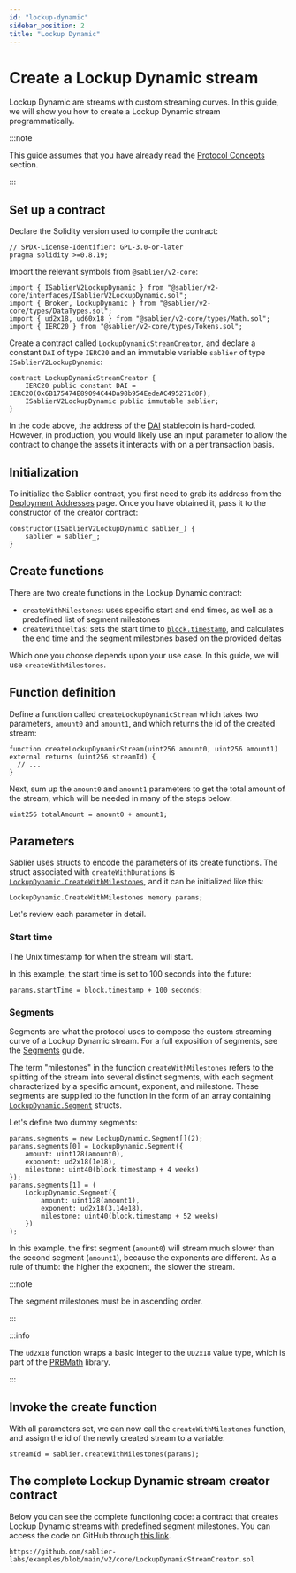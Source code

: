 ```yaml
---
id: "lockup-dynamic"
sidebar_position: 2
title: "Lockup Dynamic"
---
```



# Create a Lockup Dynamic stream

Lockup Dynamic are streams with custom streaming curves. In this guide, we will show you how to create a Lockup Dynamic
stream programmatically.

:::note

This guide assumes that you have already read the [Protocol Concepts](/concepts/protocol/streaming) section.

:::

<AdmonitionSimpleCode />

## Set up a contract

Declare the Solidity version used to compile the contract:

```solidity
// SPDX-License-Identifier: GPL-3.0-or-later
pragma solidity >=0.8.19;
```

Import the relevant symbols from `@sablier/v2-core`:

```solidity
import { ISablierV2LockupDynamic } from "@sablier/v2-core/interfaces/ISablierV2LockupDynamic.sol";
import { Broker, LockupDynamic } from "@sablier/v2-core/types/DataTypes.sol";
import { ud2x18, ud60x18 } from "@sablier/v2-core/types/Math.sol";
import { IERC20 } from "@sablier/v2-core/types/Tokens.sol";
```

Create a contract called `LockupDynamicStreamCreator`, and declare a constant `DAI` of type `IERC20` and an immutable
variable `sablier` of type `ISablierV2LockupDynamic`:

```solidity
contract LockupDynamicStreamCreator {
    IERC20 public constant DAI = IERC20(0x6B175474E89094C44Da98b954EedeAC495271d0F);
    ISablierV2LockupDynamic public immutable sablier;
}
```

In the code above, the address of the [DAI](https://makerdao.com) stablecoin is hard-coded. However, in production, you
would likely use an input parameter to allow the contract to change the assets it interacts with on a per transaction
basis.

## Initialization

To initialize the Sablier contract, you first need to grab its address from the
[Deployment Addresses](/contracts/v2/deployments) page. Once you have obtained it, pass it to the constructor of the
creator contract:

```solidity
constructor(ISablierV2LockupDynamic sablier_) {
    sablier = sablier_;
}
```

## Create functions

There are two create functions in the Lockup Dynamic contract:

- `createWithMilestones`: uses specific start and end times, as well as a predefined list of segment milestones
- `createWithDeltas`: sets the start time to
  [`block.timestamp`](https://docs.soliditylang.org/en/v0.8.19/cheatsheet.html#global-variables), and calculates the end
  time and the segment milestones based on the provided deltas

Which one you choose depends upon your use case. In this guide, we will use `createWithMilestones`.

## Function definition

Define a function called `createLockupDynamicStream` which takes two parameters, `amount0` and `amount1`, and which
returns the id of the created stream:

```solidity
function createLockupDynamicStream(uint256 amount0, uint256 amount1) external returns (uint256 streamId) {
  // ...
}
```

Next, sum up the `amount0` and `amount1` parameters to get the total amount of the stream, which will be needed in many
of the steps below:

```solidity
uint256 totalAmount = amount0 + amount1;
```

<ERC20Steps />

## Parameters

Sablier uses structs to encode the parameters of its create functions. The struct associated with `createWithDurations`
is [`LockupDynamic.CreateWithMilestones`](/contracts/v2/reference/core/types/library.LockupDynamic), and it can be
initialized like this:

```solidity
LockupDynamic.CreateWithMilestones memory params;
```

Let's review each parameter in detail.

<ParamSender />

<ParamRecipient />

<ParamTotalAmount />

<ParamAsset />

<ParamCancelable />

<ParamBroker />

### Start time

The Unix timestamp for when the stream will start.

In this example, the start time is set to 100 seconds into the future:

```solidity
params.startTime = block.timestamp + 100 seconds;
```

### Segments

Segments are what the protocol uses to compose the custom streaming curve of a Lockup Dynamic stream. For a full
exposition of segments, see the [Segments](/concepts/protocol/segments) guide.

The term "milestones" in the function `createWithMilestones` refers to the splitting of the stream into several distinct
segments, with each segment characterized by a specific amount, exponent, and milestone. These segments are supplied to
the function in the form of an array containing
[`LockupDynamic.Segment`](/contracts/v2/reference/core/types/library.LockupDynamic) structs.

Let's define two dummy segments:

```solidity
params.segments = new LockupDynamic.Segment[](2);
params.segments[0] = LockupDynamic.Segment({
    amount: uint128(amount0),
    exponent: ud2x18(1e18),
    milestone: uint40(block.timestamp + 4 weeks)
});
params.segments[1] = (
    LockupDynamic.Segment({
        amount: uint128(amount1),
        exponent: ud2x18(3.14e18),
        milestone: uint40(block.timestamp + 52 weeks)
    })
);
```

In this example, the first segment (`amount0`) will stream much slower than the second segment (`amount1`), because the
exponents are different. As a rule of thumb: the higher the exponent, the slower the stream.

:::note

The segment milestones must be in ascending order.

:::

:::info

The `ud2x18` function wraps a basic integer to the `UD2x18` value type, which is part of the
[PRBMath](https://github.com/PaulRBerg/prb-math) library.

:::

## Invoke the create function

With all parameters set, we can now call the `createWithMilestones` function, and assign the id of the newly created
stream to a variable:

```solidity
streamId = sablier.createWithMilestones(params);
```

## The complete Lockup Dynamic stream creator contract

Below you can see the complete functioning code: a contract that creates Lockup Dynamic streams with predefined segment
milestones. You can access the code on GitHub through
[this link](https://github.com/sablier-labs/examples/blob/main/v2/core/LockupDynamicStreamCreator.sol).

```solidity reference title="Lockup Dynamic Stream Creator"
https://github.com/sablier-labs/examples/blob/main/v2/core/LockupDynamicStreamCreator.sol
```

[^1]: If creating streams on behalf of end users, they will have to approve your contract first.
